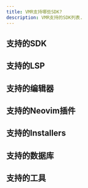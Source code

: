 ```yaml
---
title: VMR支持哪些SDK?
description: VMR支持的SDK列表.
---
```



## 支持的SDK
<CardGrid>
  <LinkCard title="bun" href="https://bun.sh/" />
  <LinkCard title="clang" href="https://clang.llvm.org/" />
  <LinkCard title="clojure" href="https://clojure.org/" />
  <LinkCard title="codon" href="https://github.com/exaloop/codon" />
  <LinkCard title="crystal" href="https://crystal-lang.org/" />
  <LinkCard title="deno" href="https://deno.com/" />
  <LinkCard title="dlang" href="https://dlang.org/" />
  <LinkCard title="dotnet" href="https://dotnet.microsoft.com/" />
  <LinkCard title="elixir" href="https://elixir-lang.org/" />
  <LinkCard title="erlang" href="https://www.erlang.org/" />
  <LinkCard title="flutter" href="https://flutter.dev/" />
  <LinkCard title="gcc" href="https://gcc.gnu.org/" />
  <LinkCard title="gleam" href="https://gleam.run/" />
  <LinkCard title="go" href="https://go.dev/" />
  <LinkCard title="groovy" href="http://www.groovy-lang.org/" />
  <LinkCard title="jdk" href="https://bell-sw.com/pages/downloads/" />
  <LinkCard title="julia" href="https://julialang.org/" />
  <LinkCard title="kotlin" href="https://kotlinlang.org/" />
  <LinkCard title="lfortran" href="https://lfortran.org/" />
  <LinkCard title="lua" href="https://www.lua.org/" />
  <LinkCard title="nim" href="https://nim-lang.org/" />
  <LinkCard title="node" href="https://nodejs.org/en" />
  <LinkCard title="odin" href="http://odin-lang.org/" />
  <LinkCard title="perl" href="https://www.perl.org/" />
  <LinkCard title="php" href="https://www.php.net/" />
  <LinkCard title="pypy" href="https://www.pypy.org/" />
  <LinkCard title="python" href="https://www.python.org/" />
  <LinkCard title="r" href="https://www.r-project.org/" />
  <LinkCard title="ruby" href="https://www.ruby-lang.org/en/" />
  <LinkCard title="rust" href="https://www.rust-lang.org/" />
  <LinkCard title="scala" href="https://www.scala-lang.org/" />
   <LinkCard title="typst" href="https://typst.app/" />
  <LinkCard title="v" href="https://vlang.io/" />
  <LinkCard title="zig" href="https://ziglang.org/" />
</CardGrid>

## 支持的LSP

<CardGrid>
  <LinkCard title="served (dlang-lsp)" href="https://github.com/Pure-D/serve-d" />
  <LinkCard title="typst-lsp" href="https://github.com/nvarner/typst-lsp" />
  <LinkCard title="v-analyzer (v-lsp)" href="https://github.com/v-analyzer/v-analyzer" />
  <LinkCard title="zls (zig-lsp)" href="https://github.com/zigtools/zls" />
</CardGrid>

## 支持的编辑器
<CardGrid>
  <LinkCard title="neovim" href="https://neovim.io/" />
  <LinkCard title="vscode" href="https://code.visualstudio.com/" />
</CardGrid>

## 支持的Neovim插件
<CardGrid>
  <LinkCard title="fd" href="https://github.com/sharkdp/fd" />
  <LinkCard title="fzf" href="https://github.com/junegunn/fzf" />
  <LinkCard title="ripgrep" href="https://github.com/BurntSushi/ripgrep" />
  <LinkCard title="tree-sitter" href="https://tree-sitter.github.io/tree-sitter/" />
</CardGrid>

## 支持的Installers
<CardGrid>
  <LinkCard title="coursier" href="https://get-coursier.io/docs/cli-overview" />
  <LinkCard title="cygwin" href="https://cygwin.com/" />
  <LinkCard title="gradle" href="https://gradle.org/" />
  <LinkCard title="maven" href="https://maven.apache.org/" />
  <LinkCard title="miniconda" href="https://docs.anaconda.com/free/miniconda/index.html" />
  <LinkCard title="msys2" href="https://www.msys2.org/" />
  <LinkCard title="rustup" href="https://rustup.rs/" />
  <LinkCard title="sdkmanager" href="https://developer.android.com/studio" />
</CardGrid>

## 支持的数据库
<CardGrid>
  <LinkCard title="mysql" href="https://www.mysql.com/" />
  <LinkCard title="postgresql" href="https://www.postgresql.org/" />
  <LinkCard title="mongodb" href="https://www.mongodb.com/" />
  <LinkCard title="redka" href="https://github.com/nalgeon/redka" />
</CardGrid>

## 支持的工具

<CardGrid>
  <LinkCard title="acast" href="https://github.com/gvcgo/asciinema" />
  <LinkCard title="agg" href="https://github.com/asciinema/agg" />
  <LinkCard title="cmake" href="https://cmake.org/" />
  <LinkCard title="ffmpeg" href="https://ffmpeg.org/" />
  <LinkCard title="git-for-windows" href="https://git-scm.com/" />
  <LinkCard title="gsudo" href="https://gerardog.github.io/gsudo/" />
  <LinkCard title="kubectl" href="https://kubernetes.io/docs/tasks/tools/" />
  <LinkCard title="lazydocker" href="https://github.com/jesseduffield/lazydocker" />
  <LinkCard title="lazygit" href="https://github.com/jesseduffield/lazygit" />
  <LinkCard title="protobuf" href="https://protobuf.dev/" />
  <LinkCard title="typst-preview" href="https://enter-tainer.github.io/typst-preview/" />
  <LinkCard title="upx" href="https://upx.github.io/" />
  <LinkCard title="vhs" href="https://github.com/charmbracelet/vhs" />
</CardGrid>
